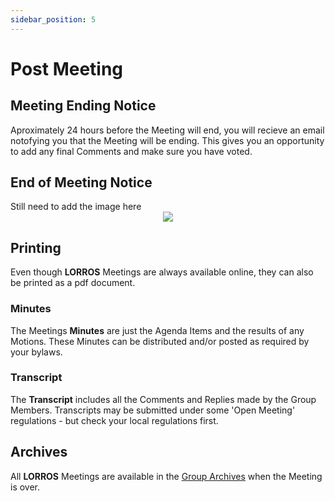```yaml
---
sidebar_position: 5
---
```



# Post Meeting

## Meeting Ending Notice

Aproximately 24 hours before the Meeting will end, you will recieve an email notofying you that the Meeting will be ending. This gives you an opportunity to add any final Comments and make sure you have voted.

## End of Meeting Notice

<div className='red-highlight'>Still need to add the image here</div>

<center>
	<img src={useBaseUrl('/img/meetings/meetingEndedNotice.png')} />
</center>

## Printing

Even though **LORROS** Meetings are always available online, they can also be printed as a pdf document.

### Minutes

The Meetings **Minutes** are just the Agenda Items and the results of any Motions. These Minutes can be distributed and/or posted as required by your bylaws.

### Transcript

The **Transcript** includes all the Comments and Replies made by the Group Members. Transcripts may be submitted under some 'Open Meeting' regulations - <span className='error'>but check your local regulations first.</span>

## Archives

All **LORROS** Meetings are available in the [Group Archives](../started/groupHome#archives) when the Meeting is over.
